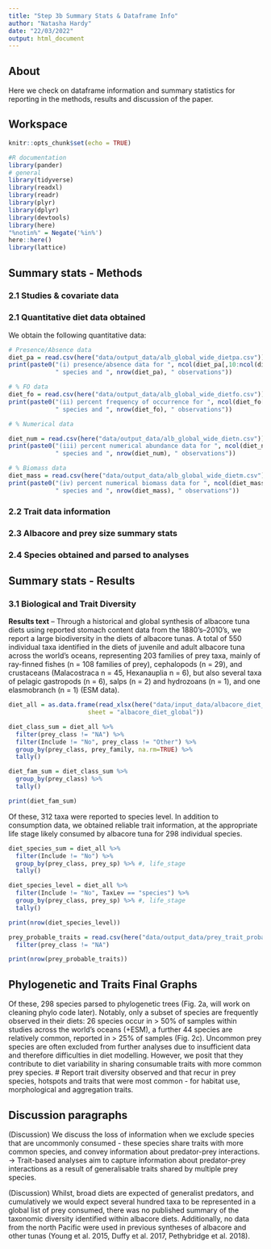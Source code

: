 ```yaml
---
title: "Step 3b Summary Stats & Dataframe Info"
author: "Natasha Hardy"
date: "22/03/2022"
output: html_document
---
```


## About

Here we check on dataframe information and summary statistics for reporting in the methods, results and discussion of the paper.

## Workspace

```r
knitr::opts_chunk$set(echo = TRUE)
```

```r

#R documentation
library(pander)
# general
library(tidyverse)
library(readxl)
library(readr)
library(plyr)
library(dplyr)
library(devtools)
library(here)
"%notin%" = Negate('%in%')
here::here()
library(lattice)

```

## Summary stats - Methods

### 2.1 Studies & covariate data

### 2.1 Quantitative diet data obtained

We obtain the following quantitative data:

```r

# Presence/Absence data
diet_pa = read.csv(here("data/output_data/alb_global_wide_dietpa.csv")) 
print(paste0("(i) presence/absence data for ", ncol(diet_pa[,10:ncol(diet_pa)]), 
             " species and ", nrow(diet_pa), " observations"))

# % FO data
diet_fo = read.csv(here("data/output_data/alb_global_wide_dietfo.csv")) 
print(paste0("(ii) percent frequency of occurrence for ", ncol(diet_fo[,10:ncol(diet_fo)]),
             " species and ", nrow(diet_fo), " observations"))

# % Numerical data

diet_num = read.csv(here("data/output_data/alb_global_wide_dietn.csv"))
print(paste0("(iii) percent numerical abundance data for ", ncol(diet_num[,10:ncol(diet_num)]),
             " species and ", nrow(diet_num), " observations"))

# % Biomass data
diet_mass = read.csv(here("data/output_data/alb_global_wide_dietm.csv"))
print(paste0("(iv) percent numerical biomass data for ", ncol(diet_mass[,10:ncol(diet_mass)]),
             " species and ", nrow(diet_mass), " observations"))

```



### 2.2 Trait data information

### 2.3 Albacore and prey size summary stats

### 2.4 Species obtained and parsed to analyses

## Summary stats - Results

### 3.1 Biological and Trait Diversity

**Results text** -- Through a historical and global synthesis of albacore tuna diets using reported stomach content data from the 1880’s–2010’s, we report a large biodiversity in the diets of albacore tunas. A total of 550 individual taxa identified in the diets of juvenile and adult albacore tuna across the world’s oceans, representing 203 families of prey taxa, mainly of ray-finned fishes (n = 108 families of prey), cephalopods (n = 29), and crustaceans (Malacostraca n = 45, Hexanauplia n = 6), but also several taxa of pelagic gastropods (n = 6), salps (n = 2) and hydrozoans (n = 1), and one elasmobranch (n = 1) (ESM data).

```r

diet_all = as.data.frame(read_xlsx(here("data/input_data/albacore_diet_global.xlsx"),
                      sheet = "albacore_diet_global"))

diet_class_sum = diet_all %>%
  filter(prey_class != "NA") %>%
  filter(Include != "No", prey_class != "Other") %>%
  group_by(prey_class, prey_family, na.rm=TRUE) %>%
  tally() 

diet_fam_sum = diet_class_sum %>%
  group_by(prey_class) %>%
  tally()

print(diet_fam_sum)
```

Of these, 312 taxa were reported to species level. In addition to consumption data, we obtained reliable trait information, at the appropriate life stage likely consumed by albacore tuna for 298 individual species. 

```r

diet_species_sum = diet_all %>%
  filter(Include != "No") %>%
  group_by(prey_class, prey_sp) %>% #, life_stage
  tally() 

diet_species_level = diet_all %>%
  filter(Include != "No", TaxLev == "species") %>%
  group_by(prey_class, prey_sp) %>% #, life_stage
  tally() 

print(nrow(diet_species_level))

```

```r

prey_probable_traits = read.csv(here("data/output_data/prey_trait_probable_select.csv")) %>%
  filter(prey_class != "NA")

print(nrow(prey_probable_traits))

```


## Phylogenetic and Traits Final Graphs

Of these, 298 species parsed to phylogenetic trees (Fig. 2a, will work on cleaning phylo code later). Notably, only a subset of species are frequently observed in their diets: 26 species occur in > 50% of samples within studies across the world’s oceans (+ESM), a further 44 species are relatively common, reported  in > 25% of samples (Fig. 2c). Uncommon prey species are often excluded from further analyses due to insufficient data and therefore difficulties in diet modelling. However, we posit that they contribute to diet variability in sharing consumable traits with more common prey species. # Report trait diversity observed and that recur in prey species, hotspots and traits that were most common - for habitat use, morphological and aggregation traits.

## Discussion paragraphs

(Discussion) We discuss the loss of information when we exclude species that are uncommonly consumed - these species share traits with more common species, and convey information about predator-prey interactions. → Trait-based analyses aim to capture information about predator-prey interactions as a result of generalisable traits shared by multiple prey species.

(Discussion) Whilst, broad diets are expected of generalist predators, and cumulatively we would expect several hundred taxa to be represented in a global list of prey consumed, there was no published summary of the taxonomic diversity identified within albacore diets. Additionally, no data from the north Pacific were used in previous syntheses of albacore and other tunas (Young et al. 2015, Duffy et al. 2017, Pethybridge et al. 2018). 